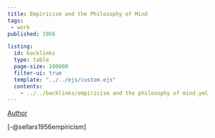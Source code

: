 ```yaml
---
title: Empiricism and the Philosophy of Mind
tags: 
 - work
published: 1956

listing:
  id: backlinks
  type: table
  page-size: 100000
  filter-ui: true
  template: "../../ejs/custom.ejs"
  contents:
    - ../../backlinks/empiricism and the philosophy of mind.yml
---
```


[Author](/docs/phil/Wilfrid Sellars.html)

[-@sellars1956empiricism]


